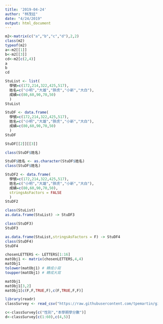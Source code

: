 ```yaml
---
title: '2019-04-24'
author: "林茂廷"
date: "4/24/2019"
output: html_document
---
```


```r
m2<-matrix(c("a","b","c","d"),2,2)
class(m2)
typeof(m2)
a<-m2[[1]]
b<-m2[[3]]
cd<-m2[c(2,4)]
a
b
cd
```

```r
StuList <- list(
  學號=c(172,214,322,425,517),
  姓名=c("小明","大雄","胖虎","小新","大白"),
  成績=c(80,60,90,70,50)
  )
StuList 
```

```r
StuDF <- data.frame(
  學號=c(172,214,322,425,517),
  姓名=c("小明","大雄","胖虎","小新","大白"),
  成績=c(80,60,90,70,50)
  )
StuDF 
```

```r
StuDF[[2]][[3]]
```


```r
class(StuDF$姓名)
```

```r
StuDF$姓名 <- as.character(StuDF$姓名)
class(StuDF$姓名)
```

```r
StuDF2 <- data.frame(
  學號=c(172,214,322,425,517),
  姓名=c("小明","大雄","胖虎","小新","大白"),
  成績=c(80,60,90,70,50),
  stringsAsFactors = FALSE
  )
StuDF2 
```

```r
class(StuList)
as.data.frame(StuList) -> StuDF3

class(StuDF3)
StuDF3
```

```r
as.data.frame(StuList,stringsAsFactors = F) -> StuDF4
class(StuDF4)
StuDF4
```

```r
chosenLETTERS <- LETTERS[1:16]
matObj1 <- matrix(chosenLETTERS,4,4)
matObj1
tolower(matObj1) # 轉成小寫
toupper(matObj1) # 轉成大寫
```

```r
matObj1
matObj1[3,2] 
matObj1[c(F,F,TRUE,F),c(F,TRUE,F,F)]
```

```r
library(readr)
classSurvey <- read_csv("https://raw.githubusercontent.com/tpemartin/github-data/master/classSurvey.csv")
```

```r
c<-classSurvey[c("性別","本學期學分數")]
d<-classSurvey[c(1:60),c(4,5)]
```





